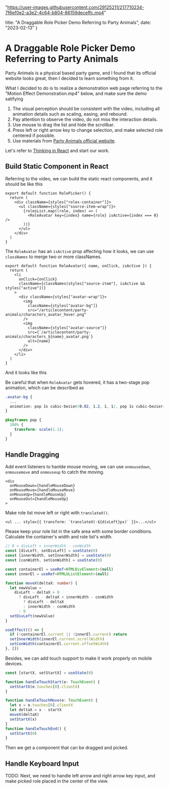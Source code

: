 

  "https://user-images.githubusercontent.com/29125211/217710234-7f6ef0e2-a3e2-4c64-b804-86159deceffc.mp4"

  title: "A Draggable Role Picker Demo Referring to Party Animals",
  date: "2023-02-13"
}

# A Draggable Role Picker Demo Referring to Party Animals

<PostMeta meta={meta} />

Party Animals is a physical based party game, and I found that its official website looks great, then I decided to learn something from it.

What I decided to do is to realize a demonstration web page referring to the "Motion Effect Demonstration.mp4" below, and make sure the demo satifying

1. The visual perception should be consistent with the video, including all animation details such as scaling, easing, and rebound.
2. Pay attention to observe the video, do not miss the interaction details.
3. Use mouse to drag the list and hide the scrollbar.
4. Press left or right arrow key to change selection, and make selected role centered if possible.
5. Use materials from [Party Animals official website](https://partyanimals.com/).

<MotionEffectVideo src={videoUrl} />

Let's refer to [Thinking in React](https://reactjs.org/docs/thinking-in-react.html) and start our work.

## Build Static Component in React

Referring to the video, we can build the static react components, and it should be like this

```tsx
export default function RolePicker() {
  return (
    <div className={styles["roles-container"]}>
      <ul className={styles["source-item-wrap"]}>
        {rolesList.map((role, index) => (
          <RoleAvatar key={index} name={role} isActive={index === 0} />
        ))}
      </ul>
    </div>
  )
}
```

The `RoleAvatar` has an `isActive` prop affecting how it looks, we can use `classNames` to merge two or more classNames.

```tsx
export default function RoleAvatar({ name, onClick, isActive }) {
  return (
    <li
      onClick={onClick}
      className={classNames(styles["source-item"], isActive && styles["active"])}
    >
      <div className={styles["avatar-wrap"]}>
        <img
          className={styles["avatar-bg"]}
          src="/articlecontent/party-animals/characters_avatar_hover.png"
        />
        <img
          className={styles["avatar-source"]}
          src={`/articlecontent/party-animals/characters_${name}_avatar.png`}
          alt={name}
        />
      </div>
    </li>
  )
}
```

And it looks like this

<RolePickerStatic />

Be careful that when `RoleAvatar` gets hovered, it has a two-stage pop animation, which can be described as

```scss
.avatar-bg {
  ...
  animation: pop 1s cubic-bezier(0.02, 1.2, 1, 1), pop 1s cubic-bezier(0, 0, 0.36, 1.14) infinite alternate;
}

@keyframes pop {
  100% {
    transform: scale(1.1);
  }
}
```

## Handle Dragging

Add event listeners to hanlde mouse moving, we can use `onmousedown`, `onmousemove` and `onmouseup` to catch the moving.

```tsx
<div
  onMouseDown={handleMouseDown}
  onMouseMove={handleMouseMove}
  onMouseUp={handleMouseUp}
  onMouseOut={handleMouseUp}
>
```

Make role list move left or right with `translateX()`.

```tsx
<ul ... style={{ transform: `translateX(-${divLeft}px)` }}>...</ul>
```

Please keep your role list in the safe area with some border conditions. Calculate the container's width and role list's width.

```ts
// 0 < divLeft < innerWidth - conWidth
const [divLeft, setDivLeft] = useState(0)
const [innerWidth, setInnerWidth] = useState(0)
const [conWidth, setConWidth] = useState(0)

const containerEl = useRef<HTMLDivElement>(null)
const innerEl = useRef<HTMLUListElement>(null)

function moveX(deltaX: number) {
  let newValue =
    divLeft - deltaX > 0
      ? divLeft - deltaX < innerWidth - conWidth
        ? divLeft - deltaX
        : innerWidth - conWidth
      : 0
  setDivLeft(newValue)
}

useEffect(() => {
  if (!containerEl.current || !innerEl.current) return
  setInnerWidth(innerEl.current.scrollWidth)
  setConWidth(containerEl.current.offsetWidth)
}, [])
```

Besides, we can add touch support to make it work properly on mobile devices.

```ts
const [startX, setStartX] = useState(0)

function handleTouchStart(e: TouchEvent) {
  setStartX(e.touches[0].clientX)
}

function handleTouchMove(e: TouchEvent) {
  let x = e.touches[0].clientX
  let deltaX = x - startX
  moveX(deltaX)
  setStartX(x)
}
function handleTouchEnd() {
  setStartX(0)
}
```

Then we get a component that can be dragged and picked.

<RolePicker />

## Handle Keyboard Input

TODO: Next, we need to handle left arrow and right arrow key input, and make picked role placed in the center of the view.

